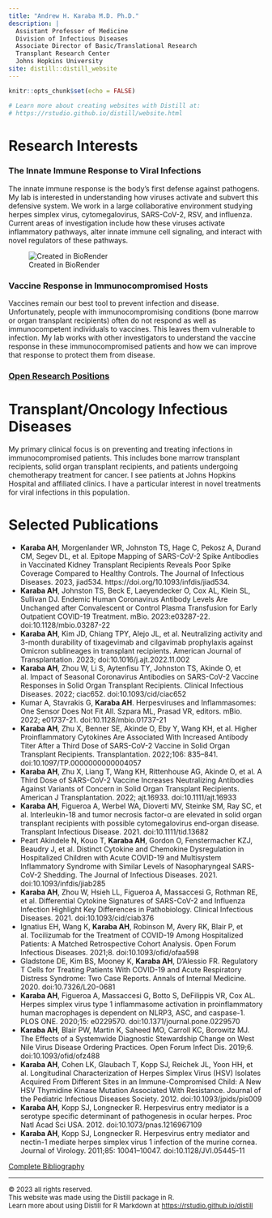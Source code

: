 ```yaml
---
title: "Andrew H. Karaba M.D. Ph.D."
description: |
  Assistant Professor of Medicine  
  Division of Infectious Diseases
  Associate Director of Basic/Translational Research
  Transplant Research Center  
  Johns Hopkins University
site: distill::distill_website
---
```


```r
knitr::opts_chunk$set(echo = FALSE)

# Learn more about creating websites with Distill at:
# https://rstudio.github.io/distill/website.html

```

# Research Interests  

### The Innate Immune Response to Viral Infections

The innate immune response is the body’s first defense against pathogens.  My lab is interested in understanding how viruses activate and subvert this defensive system.  We work in a large collaborative environment studying herpes simplex virus, cytomegalovirus, SARS-CoV-2, RSV, and influenza.  Current areas of investigation include how these viruses activate inflammatory pathways, alter innate immune cell signaling, and interact with novel regulators of these pathways.

 ![Created in BioRender](image/inflammasome.png)

### Vaccine Response in Immunocompromised Hosts

Vaccines remain our best tool to prevent infection and disease.  Unfortunately, people with immunocompromising conditions (bone marrow or organ transplant recipients) often do not respond as well as immunocompetent individuals to vaccines.  This leaves them vulnerable to infection. My lab works with other investigators to understand the vaccine response in these immunocompromised patients and how we can improve that response to protect them from disease.

### [**Open Research Positions**](mailto:jquinn20@jhmi.edu)
      
# Transplant/Oncology Infectious Diseases
  My primary clinical focus is on preventing and treating infections in immunocompromised patients.  This includes bone marrow transplant recipients, solid organ transplant recipients, and patients undergoing chemotherapy treatment for cancer.  I see patients at Johns Hopkins Hospital and affiliated clinics.  I have a particular interest in novel treatments for viral infections in this population.
      
# Selected Publications
- **Karaba AH**, Morgenlander WR, Johnston TS, Hage C, Pekosz A, Durand CM, Segev DL, et al. Epitope Mapping of SARS-CoV-2 Spike Antibodies in Vaccinated Kidney Transplant Recipients Reveals Poor Spike Coverage Compared to Healthy Controls. The Journal of Infectious Diseases. 2023, jiad534. https://doi.org/10.1093/infdis/jiad534.
- **Karaba AH**, Johnston TS, Beck E, Laeyendecker O, Cox AL, Klein SL, Sullivan DJ. Endemic Human Coronavirus Antibody Levels Are Unchanged after Convalescent or Control Plasma Transfusion for Early Outpatient COVID-19 Treatment. mBio. 2023:e03287-22. doi:10.1128/mbio.03287-22
- **Karaba AH**, Kim JD, Chiang TPY, Alejo JL, et al. Neutralizing activity and 3-month durability of tixagevimab and cilgavimab prophylaxis against Omicron sublineages in transplant recipients. American Journal of Transplantation. 2023; doi:10.1016/j.ajt.2022.11.002
- **Karaba AH**, Zhou W, Li S, Aytenfisu TY, Johnston TS, Akinde O, et al. Impact of Seasonal Coronavirus Antibodies on SARS-CoV-2 Vaccine Responses in Solid Organ Transplant Recipients. Clinical Infectious Diseases. 2022; ciac652. doi:10.1093/cid/ciac652
- Kumar A, Stavrakis G, **Karaba AH**. Herpesviruses and Inflammasomes: One Sensor Does Not Fit All. Szpara ML, Prasad VR, editors. mBio. 2022; e01737-21. doi:10.1128/mbio.01737-21
- **Karaba AH**, Zhu X, Benner SE, Akinde O, Eby Y, Wang KH, et al. Higher Proinflammatory Cytokines Are Associated With Increased Antibody Titer After a Third Dose of SARS-CoV-2 Vaccine in Solid Organ Transplant Recipients. Transplantation. 2022;106: 835–841. doi:10.1097/TP.0000000000004057
- **Karaba AH**, Zhu X, Liang T, Wang KH, Rittenhouse AG, Akinde O, et al. A Third Dose of SARS-CoV-2 Vaccine Increases Neutralizing Antibodies Against Variants of Concern in Solid Organ Transplant Recipients. American J Transplantation. 2022; ajt.16933. doi:10.1111/ajt.16933\
- **Karaba AH**, Figueroa A, Werbel WA, Dioverti MV, Steinke SM, Ray SC, et al. Interleukin-18 and tumor necrosis factor-α are elevated in solid organ transplant recipients with possible cytomegalovirus end-organ disease. Transplant Infectious Disease. 2021. doi:10.1111/tid.13682
- Peart Akindele N, Kouo T, **Karaba AH**, Gordon O, Fenstermacher KZJ, Beaudry J, et al. Distinct Cytokine and Chemokine Dysregulation in Hospitalized Children with Acute COVID-19 and Multisystem Inflammatory Syndrome with Similar Levels of Nasopharyngeal SARS-CoV-2 Shedding. The Journal of Infectious Diseases. 2021. doi:10.1093/infdis/jiab285
- **Karaba AH**, Zhou W, Hsieh LL, Figueroa A, Massaccesi G, Rothman RE, et al. Differential Cytokine Signatures of SARS-CoV-2 and Influenza Infection Highlight Key Differences in Pathobiology. Clinical Infectious Diseases. 2021. doi:10.1093/cid/ciab376
- Ignatius EH, Wang K, **Karaba AH**, Robinson M, Avery RK, Blair P, et al. Tocilizumab for the Treatment of COVID-19 Among Hospitalized Patients: A Matched Retrospective Cohort Analysis. Open Forum Infectious Diseases. 2021;8. doi:10.1093/ofid/ofaa598
- Gladstone DE, Kim BS, Mooney K, **Karaba AH**, D’Alessio FR. Regulatory T Cells for Treating Patients With COVID-19 and Acute Respiratory Distress Syndrome: Two Case Reports. Annals of Internal Medicine. 2020. doi:10.7326/L20-0681
- **Karaba AH**, Figueroa A, Massaccesi G, Botto S, DeFilippis VR, Cox AL. Herpes simplex virus type 1 inflammasome activation in proinflammatory human macrophages is dependent on NLRP3, ASC, and caspase-1. PLOS ONE. 2020;15: e0229570. doi:10.1371/journal.pone.0229570
- **Karaba AH**, Blair PW, Martin K, Saheed MO, Carroll KC, Borowitz MJ. The Effects of a Systemwide Diagnostic Stewardship Change on West Nile Virus Disease Ordering Practices. Open Forum Infect Dis. 2019;6. doi:10.1093/ofid/ofz488
- **Karaba AH**, Cohen LK, Glaubach T, Kopp SJ, Reichek JL, Yoon HH, et al. Longitudinal Characterization of Herpes Simplex Virus (HSV) Isolates Acquired From Different Sites in an Immune-Compromised Child: A New HSV Thymidine Kinase Mutation Associated With Resistance. Journal of the Pediatric Infectious Diseases Society. 2012. doi:10.1093/jpids/pis009
- **Karaba AH**, Kopp SJ, Longnecker R. Herpesvirus entry mediator is a serotype specific determinant of pathogenesis in ocular herpes. Proc Natl Acad Sci USA. 2012. doi:10.1073/pnas.1216967109
- **Karaba AH**, Kopp SJ, Longnecker R. Herpesvirus entry mediator and nectin-1 mediate herpes simplex virus 1 infection of the murine cornea. Journal of Virology. 2011;85: 10041–10047. doi:10.1128/JVI.05445-11

[Complete Bibliography](https://www.ncbi.nlm.nih.gov/myncbi/andrew.karaba.1/bibliography/public/)

-----------------------------------------------
<font size="2"> © 2023 all rights reserved.<br>
This website was made using the Distill package in R.<br>
Learn more about using Distill for R Markdown at <https://rstudio.github.io/distill></font>
